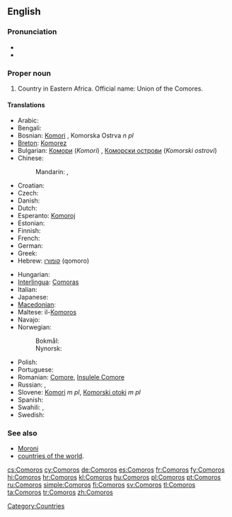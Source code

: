 ==English==
{{wikipedia}}

===Pronunciation===
* {{IPA|/ˈkam.ə.ɹoʊz/}}
* {{audio|En-us-Comoros.ogg|Audio (US)}}

===Proper noun===
{{en-proper noun}}

# Country in Eastern Africa. Official name: Union of the Comores.

====Translations====
{{trans-top|country in Eastern Africa}}
* Arabic: {{t|ar|جزر القمر|f|p|tr=juzur al-qámar}}
* Bengali: {{t-|bn|কোমোরোস}}
* Bosnian: [[Komori]] {{m}}, Komorska Ostrva ''n pl''
* [[Breton]]: [[Komorez]]
* Bulgarian: [[Комори]] (''Komori'') {{p}}, [[Коморски острови]] (''Komorski ostrovi'') {{p}}
* Chinese:
*: Mandarin: {{t-|cmn|科摩羅|sc=Hani}}, {{t-|cmn|科摩罗|tr=Kēmóluó|sc=Hani}}
* Croatian: {{t+|hr|Komori|m|p}}
* Czech: {{t-|cs|Komory|m|p}}
* Danish: {{t|da|Comorerne}}
* Dutch: {{t+|nl|Comoren}}
* Esperanto: [[Komoroj]]
* Estonian: {{t-|et|Komoorid}}
* Finnish: {{t+|fi|Komorit}}
* French: {{t+|fr|Comores}}
* German: {{t+|de|Komoren}}
* Greek: {{t+|el|Κομόρες}}
* Hebrew: [[קומורו]] (qomoro)
{{trans-mid}}
* Hungarian: {{t+|hu|Comore-szigetek}}
* [[Interlingua]]: [[Comoras]]
* Italian: {{t-|it|Comore}}
* Japanese: {{t+|ja|コモロ|tr=Komoro}}
* [[Macedonian]]: {{t|mk|Комори|m|p|tr=Kómori}}
* Maltese: il-[[Komoros]]
* Navajo: {{tø|nv|Ooljééʼ Bikéyah Yázhí}}
* Norwegian:
*: Bokmål: {{t+|no|Komorene}}
*: Nynorsk: {{t|nn|Komorane|xs=Norwegian Nynorsk}}
* Polish: {{t+|pl|Komory}}
* Portuguese: {{t+|pt|Comores}}
* Romanian: [[Comore]], [[Insulele Comore]]
* Russian: {{t-|ru|Коморские острова|m|p|tr=Komórskije ostrová}}, {{t|ru|Коморы|m|p|tr=Komóry}}
* Slovene: [[Komori]] ''m pl'', [[Komorski otoki]] ''m pl''
* Spanish: {{t+|es|Comores}}
* Swahili: {{t|sw|Visiwa vya Ngazija}}, {{t|sw|Visiwa vya Komoro}}
* Swedish: {{t+|sv|Comorerna}}
{{trans-bottom}}

===See also===
* [[Moroni]]
* [[Appendix:Countries of the world|countries of the world]].
{{projectlinks
|wikipedia
|source
|page2=CIA World Fact Book, 2004/Comoros
|label2=Comoros, CIA World Fact Book 2004
|commons
|commons
|page4=Atlas of Comoros
|news
|page5=Portal:Comoros
}}

[[Category:Countries]]

[[cs:Comoros]]
[[cy:Comoros]]
[[de:Comoros]]
[[es:Comoros]]
[[fr:Comoros]]
[[fy:Comoros]]
[[hi:Comoros]]
[[hr:Comoros]]
[[kl:Comoros]]
[[hu:Comoros]]
[[pl:Comoros]]
[[pt:Comoros]]
[[ru:Comoros]]
[[simple:Comoros]]
[[fi:Comoros]]
[[sv:Comoros]]
[[tl:Comoros]]
[[ta:Comoros]]
[[tr:Comoros]]
[[zh:Comoros]]